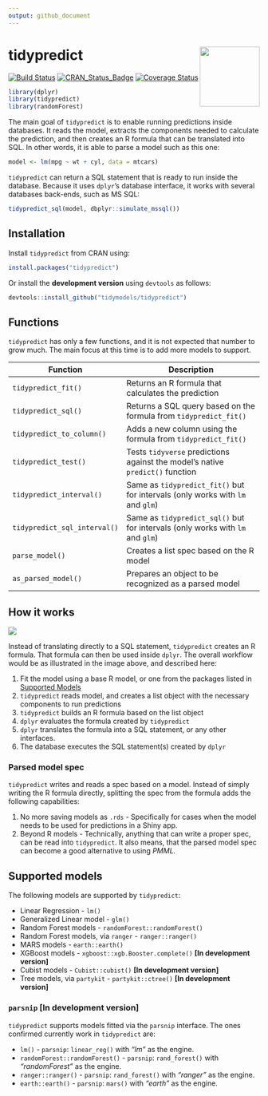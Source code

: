 ```yaml
---
output: github_document
---
```


# tidypredict <img src="man/figures/logo.png" align="right" width = "120px"/>

[![Build Status](https://travis-ci.org/tidymodels/tidypredict.svg?branch=master)](https://travis-ci.org/tidymodels/tidypredict)
[![CRAN_Status_Badge](http://www.r-pkg.org/badges/version/tidypredict)](https://cran.r-project.org/package=tidypredict)
[![Coverage Status](https://img.shields.io/codecov/c/github/tidymodels/tidypredict/master.svg)](https://codecov.io/github/tidymodels/tidypredict?branch=master)

```r
library(dplyr)
library(tidypredict)
library(randomForest)
```


The main goal of `tidypredict` is to enable running predictions inside databases. It reads the model, extracts the components needed to calculate the prediction, and then creates an R formula that can be translated into SQL. In other words, it is able to parse a model such as this one:

```r
model <- lm(mpg ~ wt + cyl, data = mtcars)
```

`tidypredict` can return a SQL statement that is ready to run inside the database.  Because it uses `dplyr`'s database interface, it works with several databases back-ends, such as MS SQL:

```r
tidypredict_sql(model, dbplyr::simulate_mssql())
```


## Installation

Install `tidypredict` from CRAN using:
```r
install.packages("tidypredict")
```

Or install the **development version** using `devtools` as follows:
```r
devtools::install_github("tidymodels/tidypredict")
```

## Functions

`tidypredict` has only a few functions, and it is not expected that number to grow much.  The main focus at this time is to add more models to support. 

| Function                    | Description 
|-----------------------------|--------------------------------------------------------------------------------|
|`tidypredict_fit()`          | Returns an R formula that calculates the prediction                            |
|`tidypredict_sql()`          | Returns a SQL query based on the formula from `tidypredict_fit()`              |
|`tidypredict_to_column()`    | Adds a new column using the formula from `tidypredict_fit()`                   |
|`tidypredict_test()`         | Tests `tidyverse` predictions against the model's native `predict()` function  |
|`tidypredict_interval()`     | Same as `tidypredict_fit()` but for intervals (only works with `lm` and `glm`) |
|`tidypredict_sql_interval()` | Same as `tidypredict_sql()` but for intervals (only works with `lm` and `glm`) |
|`parse_model()`              | Creates a list spec based on the R model                                       |
|`as_parsed_model()`          | Prepares an object to be recognized as a parsed model                          |

## How it works

<img src="man/figures/howitworks.png">

Instead of translating directly to a SQL statement, `tidypredict` creates an R formula. That formula can then be used inside `dplyr`.  The overall workflow would be as illustrated in the image above, and described here:

1. Fit the model using a base R model, or one from the packages listed in [Supported Models](#supported-models)
1. `tidypredict` reads model, and creates a list object with the necessary components to run predictions
1. `tidypredict` builds an R formula based on the list object
1. `dplyr` evaluates the formula created by `tidypredict`
1. `dplyr` translates the formula into a SQL statement, or any other interfaces.
1. The database executes the SQL statement(s) created by `dplyr`

### Parsed model spec

`tidypredict` writes and reads a spec based on a model.  Instead of simply writing the R formula directly, splitting the spec from the formula adds the following capabilities:

1. No more saving models as `.rds` - Specifically for cases when the model needs to be used for predictions in a Shiny app.
1. Beyond R models - Technically, anything that can write a proper spec, can be read into `tidypredict`. It also means, that the parsed model spec can become a good alternative to using *PMML.*

## Supported models

The following models are supported by `tidypredict`:

- Linear Regression - `lm()`
- Generalized Linear model - `glm()`
- Random Forest models - `randomForest::randomForest()`
- Random Forest models, via `ranger` - `ranger::ranger()`
- MARS models - `earth::earth()`
- XGBoost models - `xgboost::xgb.Booster.complete()` **[In development version]**
- Cubist models - `Cubist::cubist()` **[In development version]**
- Tree models, via `partykit` - `partykit::ctree()` **[In development version]**

### `parsnip` **[In development version]** 

`tidypredict` supports models fitted via the `parsnip` interface. The ones confirmed currently work in `tidypredict` are:

- `lm()` - `parsnip`: `linear_reg()` with *"lm"* as the engine.
- `randomForest::randomForest()` - `parsnip`: `rand_forest()` with *"randomForest"* as the engine.
- `ranger::ranger()` - `parsnip`: `rand_forest()` with *"ranger"* as the engine.
- `earth::earth()`  - `parsnip`: `mars()` with *"earth"* as the engine.
